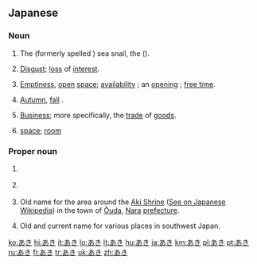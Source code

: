 ==Japanese==

===Noun===
{{ja-noun|アキ}}

# {{lb|ja|archaic}} {{ja-def|あき}} The {{ja-l|アカニシ||akanishi}} (formerly spelled {{ja-l|赤螺}}) sea snail, the {{vern|veined rapa whelk}} ({{taxlink|Rapana venosa|species|noshow=1}}).
# {{ja-def|飽|厭}} [[disgust|Disgust]]; [[loss]] of [[interest]].
# {{ja-def|明|空}} [[emptiness|Emptiness]], [[open]] [[space]]; [[availability]] {{qualifier|as of a house, room, seat, or container}}; an [[opening]] {{qualifier|as of a job or position}}; [[free time]].
# {{ja-def|秋}} [[autumn|Autumn]], [[fall]] {{qualifier|the season}}.
# {{ja-def|商}} [[business|Business]]; more specifically, the [[trade]] of [[goods]].
# {{ja-def|空き|明き}} [[space]]; [[room]]

===Proper noun===
{{ja-pos|proper}}

# {{ja-def|昌}} {{given name|male|lang=ja}}
# {{ja-def|亜季|亜樹|亜紀}} {{given name|female|lang=ja}}
# {{ja-def|阿騎|安騎}} Old name for the area around the [[Aki Shrine]] ([[w:ja:阿紀神社|See on Japanese Wikipedia]]) in the town of [[Ōuda]], [[Nara]] [[prefecture]].
# {{ja-def|安芸}} Old and current name for various places in southwest Japan.

[[ko:あき]]
[[hi:あき]]
[[it:あき]]
[[lo:あき]]
[[lt:あき]]
[[hu:あき]]
[[ja:あき]]
[[km:あき]]
[[pl:あき]]
[[pt:あき]]
[[ru:あき]]
[[fi:あき]]
[[tr:あき]]
[[uk:あき]]
[[zh:あき]]